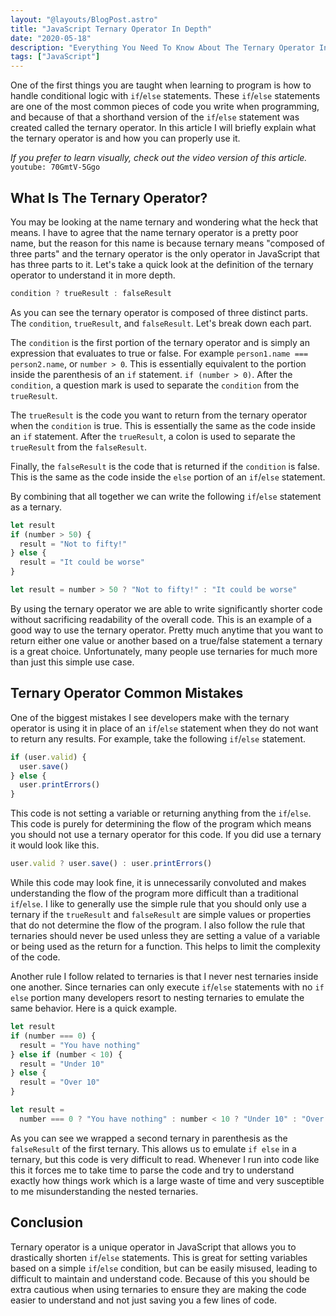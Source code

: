 ```yaml
---
layout: "@layouts/BlogPost.astro"
title: "JavaScript Ternary Operator In Depth"
date: "2020-05-18"
description: "Everything You Need To Know About The Ternary Operator In JavaScript."
tags: ["JavaScript"]
---
```


One of the first things you are taught when learning to program is how to handle conditional logic with `if`/`else` statements. These `if`/`else` statements are one of the most common pieces of code you write when programming, and because of that a shorthand version of the `if`/`else` statement was created called the ternary operator. In this article I will briefly explain what the ternary operator is and how you can properly use it.

_If you prefer to learn visually, check out the video version of this article._
`youtube: 70GmtV-5Ggo`

## What Is The Ternary Operator?

You may be looking at the name ternary and wondering what the heck that means. I have to agree that the name ternary operator is a pretty poor name, but the reason for this name is because ternary means "composed of three parts" and the ternary operator is the only operator in JavaScript that has three parts to it. Let's take a quick look at the definition of the ternary operator to understand it in more depth.

```js
condition ? trueResult : falseResult
```

As you can see the ternary operator is composed of three distinct parts. The `condition`, `trueResult`, and `falseResult`. Let's break down each part.

The `condition` is the first portion of the ternary operator and is simply an expression that evaluates to true or false. For example `person1.name === person2.name`, or `number > 0`. This is essentially equivalent to the portion inside the parenthesis of an `if` statement. `if (number > 0)`. After the `condition`, a question mark is used to separate the `condition` from the `trueResult`.

The `trueResult` is the code you want to return from the ternary operator when the `condition` is true. This is essentially the same as the code inside an `if` statement. After the `trueResult`, a colon is used to separate the `trueResult` from the `falseResult`.

Finally, the `falseResult` is the code that is returned if the `condition` is false. This is the same as the code inside the `else` portion of an `if`/`else` statement.

By combining that all together we can write the following `if`/`else` statement as a ternary.

```js
let result
if (number > 50) {
  result = "Not to fifty!"
} else {
  result = "It could be worse"
}
```

```js
let result = number > 50 ? "Not to fifty!" : "It could be worse"
```

By using the ternary operator we are able to write significantly shorter code without sacrificing readability of the overall code. This is an example of a good way to use the ternary operator. Pretty much anytime that you want to return either one value or another based on a true/false statement a ternary is a great choice. Unfortunately, many people use ternaries for much more than just this simple use case.

## Ternary Operator Common Mistakes

One of the biggest mistakes I see developers make with the ternary operator is using it in place of an `if`/`else` statement when they do not want to return any results. For example, take the following `if`/`else` statement.

```js
if (user.valid) {
  user.save()
} else {
  user.printErrors()
}
```

This code is not setting a variable or returning anything from the `if`/`else`. This code is purely for determining the flow of the program which means you should not use a ternary operator for this code. If you did use a ternary it would look like this.

```js
user.valid ? user.save() : user.printErrors()
```

While this code may look fine, it is unnecessarily convoluted and makes understanding the flow of the program more difficult than a traditional `if`/`else`. I like to generally use the simple rule that you should only use a ternary if the `trueResult` and `falseResult` are simple values or properties that do not determine the flow of the program. I also follow the rule that ternaries should never be used unless they are setting a value of a variable or being used as the return for a function. This helps to limit the complexity of the code.

Another rule I follow related to ternaries is that I never nest ternaries inside one another. Since ternaries can only execute `if`/`else` statements with no `if else` portion many developers resort to nesting ternaries to emulate the same behavior. Here is a quick example.

```js
let result
if (number === 0) {
  result = "You have nothing"
} else if (number < 10) {
  result = "Under 10"
} else {
  result = "Over 10"
}
```

```js
let result =
  number === 0 ? "You have nothing" : number < 10 ? "Under 10" : "Over 10"
```

As you can see we wrapped a second ternary in parenthesis as the `falseResult` of the first ternary. This allows us to emulate `if else` in a ternary, but this code is very difficult to read. Whenever I run into code like this it forces me to take time to parse the code and try to understand exactly how things work which is a large waste of time and very susceptible to me misunderstanding the nested ternaries.

## Conclusion

Ternary operator is a unique operator in JavaScript that allows you to drastically shorten `if`/`else` statements. This is great for setting variables based on a simple `if`/`else` condition, but can be easily misused, leading to difficult to maintain and understand code. Because of this you should be extra cautious when using ternaries to ensure they are making the code easier to understand and not just saving you a few lines of code.
